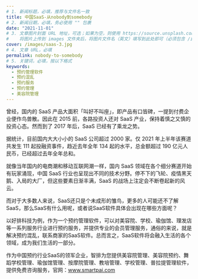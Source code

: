 ```yaml
---
# 1. 新闻标题，必填，推荐与文件名一致
title: 中国SaaS-从nobody到somebody
# 2. 新闻日期，必填，务必使用 "" 包裹
date: "2021-11-01"
# 3. 文章图片封面 URL 地址，可选；如果为空，则使用 https://source.unsplash.com/800x450/?city
#    将图片上传到 images 文件夹后，将图片文件名（英文）填写到此处即可（必须包含 /images/ 前缀）
cover: /images/saas-3.jpg
# 4. 文章 URL，必填
permalink: nobody-to-somebody
# 5. 关键词，必填，按以下格式
keywords:
  - 预约管理软件
  - 预约混乱
  - 预约服务
  - 预约管理
  - 美容院管理
---
```


曾经，国内的 SaaS 产品大面积「叫好不叫座」，即产品有口皆碑，一提到付费企业便作鸟兽散。因此在 2015 前，各路投资人还对 SaaS 产业，保持着慎之又慎的投资心态。然而到了 2017 年后，SaaS 已经有了乘龙之势。
  
据统计，目前国内大大小小的 SaaS 公司超过 2000 家。仅 2021 年上半年该赛道共发生 111 起投融资事件，趋近去年全年 134 起的水平，总金额超过 190 亿元人民币，已经超过去年全年总和。
  
就像当年国内的电商潮和移动互联网潮一样，国内 SaaS 领域在各个细分赛道开始有玩家涌现，中国 SaaS 行业也呈现出不同的技术分野。停不下的飞轮、疫情黑天鹅、入局的大厂，但这些要素日渐丰满，SaaS 的战场上注定会不断卷起新的风云。
 
而对于大多数人来说，SaaS还只是个未成形的雏鸟，更多的人可能还不了解SaaS，那么SaaS有什么用呢，或者说SaaS软件具体会出现在哪些方面呢？
  
以好排科技为例，作为一个预约管理软件，可以对美容院、学校、瑜伽馆、理发店等一系列服务行业进行预约服务，并提供专业的会员管理服务，通俗的来说，就是解决预约混乱，联系商家的SaaS软件。总而言之，SaaS软件将会融入生活的各个领域，成为我们生活的一部分。

作为中国预约行业SaaS的领军企业，智排为您提供美容院管理、美容院预约、舞蹈学校管理、瑜伽馆管理、按摩院管理、教培管理、学校管理、普拉提管理软件，提供免费咨询服务，官网：www.smartpai.com